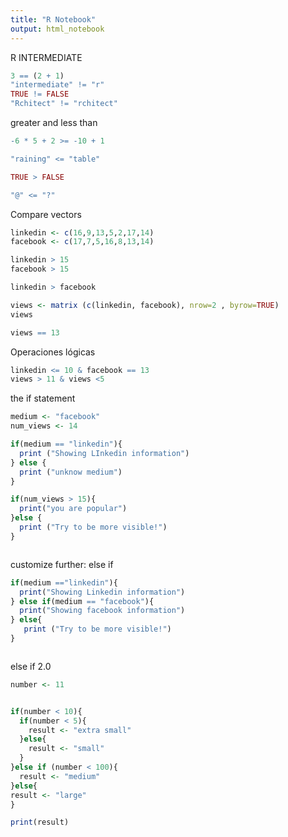 ```yaml
---
title: "R Notebook"
output: html_notebook
---
```


R INTERMEDIATE

```r
3 == (2 + 1)
"intermediate" != "r"
TRUE != FALSE
"Rchitect" != "rchitect"

```

greater and less than


```r
-6 * 5 + 2 >= -10 + 1

"raining" <= "table"

TRUE > FALSE

"@" <= "?"

```
Compare vectors

```r

linkedin <- c(16,9,13,5,2,17,14)
facebook <- c(17,7,5,16,8,13,14)

linkedin > 15
facebook > 15

linkedin > facebook

views <- matrix (c(linkedin, facebook), nrow=2 , byrow=TRUE)
views

views == 13


```
Operaciones lógicas

```r

linkedin <= 10 & facebook == 13
views > 11 & views <5

```

the if statement

```r
medium <- "facebook"
num_views <- 14

if(medium == "linkedin"){
  print ("Showing LInkedin information")  
} else {
  print ("unknow medium")
}

if(num_views > 15){
  print("you are popular")
}else {
  print ("Try to be more visible!")
}



```


customize further: else if


```r

if(medium =="linkedin"){
  print("Showing Linkedin information")
} else if(medium == "facebook"){
  print("Showing facebook information")
} else{
   print ("Try to be more visible!")
}



```

else if 2.0

```r
number <- 11


if(number < 10){
  if(number < 5){
    result <- "extra small"
  }else{
    result <- "small"
  }
}else if (number < 100){
  result <- "medium"
}else{
result <- "large"
}

print(result)

```


